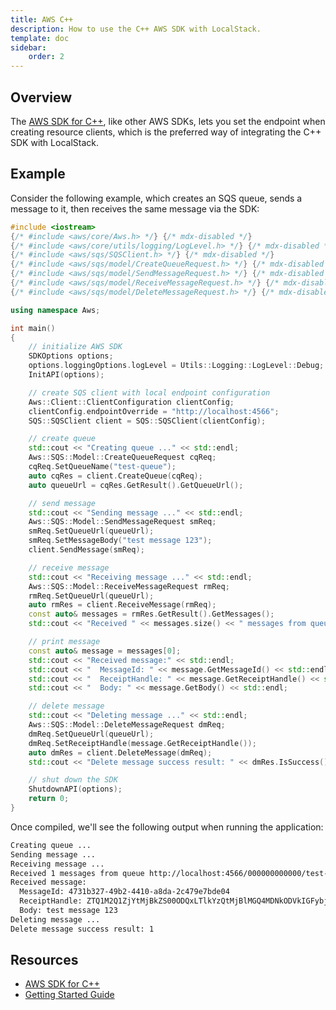 ```yaml
---
title: AWS C++
description: How to use the C++ AWS SDK with LocalStack.
template: doc
sidebar:
    order: 2
---
```


## Overview

The [AWS SDK for C++](https://docs.aws.amazon.com/sdk-for-cpp), like other AWS SDKs, lets you set the endpoint when creating resource clients,
which is the preferred way of integrating the C++ SDK with LocalStack.

## Example

Consider the following example, which creates an SQS queue, sends a message to it, then receives the same message via the SDK:

```cpp
#include <iostream>
{/* #include <aws/core/Aws.h> */} {/* mdx-disabled */}
{/* #include <aws/core/utils/logging/LogLevel.h> */} {/* mdx-disabled */}
{/* #include <aws/sqs/SQSClient.h> */} {/* mdx-disabled */}
{/* #include <aws/sqs/model/CreateQueueRequest.h> */} {/* mdx-disabled */}
{/* #include <aws/sqs/model/SendMessageRequest.h> */} {/* mdx-disabled */}
{/* #include <aws/sqs/model/ReceiveMessageRequest.h> */} {/* mdx-disabled */}
{/* #include <aws/sqs/model/DeleteMessageRequest.h> */} {/* mdx-disabled */}

using namespace Aws;

int main()
{
    // initialize AWS SDK
    SDKOptions options;
    options.loggingOptions.logLevel = Utils::Logging::LogLevel::Debug;
    InitAPI(options);

    // create SQS client with local endpoint configuration
    Aws::Client::ClientConfiguration clientConfig;
    clientConfig.endpointOverride = "http://localhost:4566";
    SQS::SQSClient client = SQS::SQSClient(clientConfig);

    // create queue
    std::cout << "Creating queue ..." << std::endl;
    Aws::SQS::Model::CreateQueueRequest cqReq;
    cqReq.SetQueueName("test-queue");
    auto cqRes = client.CreateQueue(cqReq);
    auto queueUrl = cqRes.GetResult().GetQueueUrl();

    // send message
    std::cout << "Sending message ..." << std::endl;
    Aws::SQS::Model::SendMessageRequest smReq;
    smReq.SetQueueUrl(queueUrl);
    smReq.SetMessageBody("test message 123");
    client.SendMessage(smReq);

    // receive message
    std::cout << "Receiving message ..." << std::endl;
    Aws::SQS::Model::ReceiveMessageRequest rmReq;
    rmReq.SetQueueUrl(queueUrl);
    auto rmRes = client.ReceiveMessage(rmReq);
    const auto& messages = rmRes.GetResult().GetMessages();
    std::cout << "Received " << messages.size() << " messages from queue " << queueUrl << std::endl;

    // print message
    const auto& message = messages[0];
    std::cout << "Received message:" << std::endl;
    std::cout << "  MessageId: " << message.GetMessageId() << std::endl;
    std::cout << "  ReceiptHandle: " << message.GetReceiptHandle() << std::endl;
    std::cout << "  Body: " << message.GetBody() << std::endl;

    // delete message
    std::cout << "Deleting message ..." << std::endl;
    Aws::SQS::Model::DeleteMessageRequest dmReq;
    dmReq.SetQueueUrl(queueUrl);
    dmReq.SetReceiptHandle(message.GetReceiptHandle());
    auto dmRes = client.DeleteMessage(dmReq);
    std::cout << "Delete message success result: " << dmRes.IsSuccess() << std::endl;

    // shut down the SDK
    ShutdownAPI(options);
    return 0;
}
```

Once compiled, we'll see the following output when running the application:

```sh
Creating queue ...
Sending message ...
Receiving message ...
Received 1 messages from queue http://localhost:4566/000000000000/test-queue
Received message:
  MessageId: 4731b327-49b2-4410-a8da-2c479e7bde04
  ReceiptHandle: ZTQ1M2Q1ZjYtMjBkZS00ODQxLTlkYzQtMjBlMGQ4MDNkODVkIGFybjphd3M6c3FzOnVzLWVhc3QtMTowMDAwMDAwMDAwMDA6dGVzdC1xdWV1ZSA0NzMxYjMyNy00OWIyLTQ0MTAtYThkYS0yYzQ3OWU3YmRlMDQgMTY3ODIxMjExMS42ODk1NTE=
  Body: test message 123
Deleting message ...
Delete message success result: 1
```

## Resources

* [AWS SDK for C++](https://docs.aws.amazon.com/sdk-for-cpp)
* [Getting Started Guide](https://docs.aws.amazon.com/sdk-for-cpp/v1/developer-guide/getting-started.html)